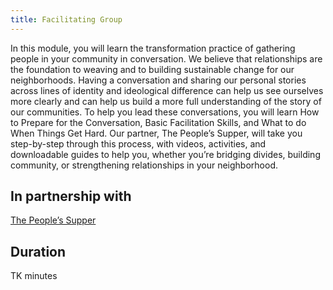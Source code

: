 ```yaml
---
title: Facilitating Group
---
```


In this module, you will learn the transformation practice of gathering people in your community in conversation. We believe that relationships are the foundation to weaving and to building sustainable change for our neighborhoods. Having a conversation and sharing our personal stories across lines of identity and ideological difference can help us see ourselves more clearly and can help us build a more full understanding of the story of our communities. To help you lead these conversations, you will learn How to Prepare for the Conversation, Basic Facilitation Skills, and What to do When Things Get Hard. Our partner, The People’s Supper, will take you step-by-step through this process, with videos, activities, and downloadable guides to help you, whether you’re bridging divides, building community, or strengthening relationships in your neighborhood.

## In partnership with

[The People’s Supper](https://thepeoplessupper.org)

## Duration

TK minutes
